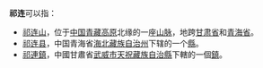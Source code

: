 '''祁连'''可以指：
* [[祁连山|祁连山]]，位于[[中国|中国]][[青藏高原|青藏高原]]北缘的一座[[山脉|山脉]]，地跨[[甘肃省|甘肃省]]和[[青海省|青海省]]。
* [[祁连县|祁连县]]，中国青海省[[海北藏族自治州|海北藏族自治州]]下辖的一个[[縣級行政區|縣]]。
* [[祁連鎮|祁連鎮]]，中國甘肅省[[武威市|武威市]][[天祝藏族自治縣|天祝藏族自治縣]]下轄的一個[[行政建制鎮|鎮]]。

{{disambig | Cat=二字中國地名消歧義}}